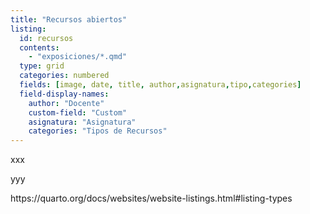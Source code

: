 ```yaml
---
title: "Recursos abiertos"
listing:
  id: recursos
  contents:
    - "exposiciones/*.qmd"
  type: grid
  categories: numbered
  fields: [image, date, title, author,asignatura,tipo,categories]
  field-display-names:
    author: "Docente"
    custom-field: "Custom"
    asignatura: "Asignatura"
    categories: "Tipos de Recursos"
---
```


xxx

::: {#recursos}
:::

::: {#hola}
:::


yyy

https://quarto.org/docs/websites/website-listings.html#listing-types
